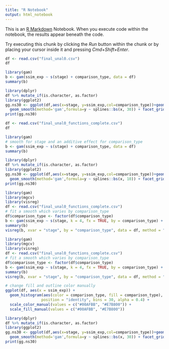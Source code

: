 ```yaml
---
title: "R Notebook"
output: html_notebook
---
```


This is an [R Markdown](http://rmarkdown.rstudio.com) Notebook. When you execute code within the notebook, the results appear beneath the code. 

Try executing this chunk by clicking the *Run* button within the chunk or by placing your cursor inside it and pressing *Cmd+Shift+Enter*. 

```r
df <- read.csv("final_unal0.csv")
df
```

```r
library(gam)
b <- gam(ssim_exp ~ s(stage) + comparison_type, data = df)
summary(b)
```

```r
library(dplyr)
df %>% mutate_if(is.character, as.factor)
library(ggplot2)
gg.ns30 <- ggplot(df,aes(x=stage, y=ssim_exp,col=comparison_type))+geom_point()+
  geom_smooth(method='gam',formula=y ~ splines::bs(x, 30)) + facet_grid(comparison_type ~.)
print(gg.ns30)
```

```r
df <- read.csv("final_unal0_functions_complete.csv")
df
```


```r
library(gam)
# smooth for stage and an additive effect for comparison_type
b <- gam(ssim_exp ~ s(stage) + comparison_type, data = df)
summary(b)
```
```r
library(dplyr)
df %>% mutate_if(is.character, as.factor)
library(ggplot2)
gg.ns30 <- ggplot(df,aes(x=stage, y=ssim_exp,col=comparison_type))+geom_point()+
  geom_smooth(method='gam',formula=y ~ splines::bs(x, 10)) + facet_grid(comparison_type ~.)
print(gg.ns30)
```


```r
library(gam)
library(mgcv)
library(visreg)
df <- read.csv("final_unal0_functions_complete.csv")
# fit a smooth which varies by comparison_type
df$comparison_type <- factor(df$comparison_type)
b <- gam(ssim_exp ~ s(stage, k = 4, fx = TRUE, by = comparison_type) + comparison_type, data = df, family = cox.ph(link='identity'))
summary(b)
visreg(b, xvar = "stage", by = "comparison_type", data = df, method = "REML")
```
```r
library(gam)
library(mgcv)
library(visreg)
df <- read.csv("final_unal0_functions_complete.csv")
# fit a smooth which varies by comparison_type
df$comparison_type <- factor(df$comparison_type)
b <- gam(ssim_exp ~ s(stage, k = 4, fx = TRUE, by = comparison_type) + comparison_type, data = df, family = gaussian())
summary(b)
visreg(b, xvar = "stage", by = "comparison_type", data = df, method = "REML")
```




```r
# change fill and outline color manually 
ggplot(df, aes(x = ssim_exp)) +
  geom_histogram(aes(color = comparison_type, fill = comparison_type), 
                position = "identity", bins = 30, alpha = 0.4) +
  scale_color_manual(values = c("#00AFBB", "#E7B800")) +
  scale_fill_manual(values = c("#00AFBB", "#E7B800"))
```


```r
library(dplyr)
df %>% mutate_if(is.character, as.factor)
library(ggplot2)
gg.ns30 <- ggplot(df,aes(x=stage, y=ssim_exp,col=comparison_type))+geom_point()+
  geom_smooth(method='gam',formula=y ~ splines::bs(x, 30)) + facet_grid(comparison_type ~.)
print(gg.ns30)
```

